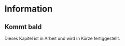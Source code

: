 # Information

::: callout-note
## Kommt bald

Dieses Kapitel ist in Arbeit und wird in Kürze fertiggestellt.
:::